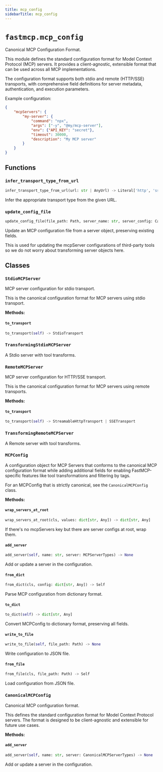 ```yaml
---
title: mcp_config
sidebarTitle: mcp_config
---
```


# `fastmcp.mcp_config`


Canonical MCP Configuration Format.

This module defines the standard configuration format for Model Context Protocol (MCP) servers.
It provides a client-agnostic, extensible format that can be used across all MCP implementations.

The configuration format supports both stdio and remote (HTTP/SSE) transports, with comprehensive
field definitions for server metadata, authentication, and execution parameters.

Example configuration:
```json
{
    "mcpServers": {
        "my-server": {
            "command": "npx",
            "args": ["-y", "@my/mcp-server"],
            "env": {"API_KEY": "secret"},
            "timeout": 30000,
            "description": "My MCP server"
        }
    }
}
```


## Functions

### `infer_transport_type_from_url` <sup><a href="https://github.com/saintx/fastmcp/blob/main/src/fastmcp/mcp_config.py#L56" target="_blank"><Icon icon="github" style="width: 14px; height: 14px;" /></a></sup>

```python
infer_transport_type_from_url(url: str | AnyUrl) -> Literal['http', 'sse']
```


Infer the appropriate transport type from the given URL.


### `update_config_file` <sup><a href="https://github.com/saintx/fastmcp/blob/main/src/fastmcp/mcp_config.py#L303" target="_blank"><Icon icon="github" style="width: 14px; height: 14px;" /></a></sup>

```python
update_config_file(file_path: Path, server_name: str, server_config: CanonicalMCPServerTypes) -> None
```


Update an MCP configuration file from a server object, preserving existing fields.

This is used for updating the mcpServer configurations of third-party tools so we do not
worry about transforming server objects here.


## Classes

### `StdioMCPServer` <sup><a href="https://github.com/saintx/fastmcp/blob/main/src/fastmcp/mcp_config.py#L116" target="_blank"><Icon icon="github" style="width: 14px; height: 14px;" /></a></sup>


MCP server configuration for stdio transport.

This is the canonical configuration format for MCP servers using stdio transport.


**Methods:**

#### `to_transport` <sup><a href="https://github.com/saintx/fastmcp/blob/main/src/fastmcp/mcp_config.py#L146" target="_blank"><Icon icon="github" style="width: 14px; height: 14px;" /></a></sup>

```python
to_transport(self) -> StdioTransport
```

### `TransformingStdioMCPServer` <sup><a href="https://github.com/saintx/fastmcp/blob/main/src/fastmcp/mcp_config.py#L157" target="_blank"><Icon icon="github" style="width: 14px; height: 14px;" /></a></sup>


A Stdio server with tool transforms.


### `RemoteMCPServer` <sup><a href="https://github.com/saintx/fastmcp/blob/main/src/fastmcp/mcp_config.py#L161" target="_blank"><Icon icon="github" style="width: 14px; height: 14px;" /></a></sup>


MCP server configuration for HTTP/SSE transport.

This is the canonical configuration format for MCP servers using remote transports.


**Methods:**

#### `to_transport` <sup><a href="https://github.com/saintx/fastmcp/blob/main/src/fastmcp/mcp_config.py#L197" target="_blank"><Icon icon="github" style="width: 14px; height: 14px;" /></a></sup>

```python
to_transport(self) -> StreamableHttpTransport | SSETransport
```

### `TransformingRemoteMCPServer` <sup><a href="https://github.com/saintx/fastmcp/blob/main/src/fastmcp/mcp_config.py#L222" target="_blank"><Icon icon="github" style="width: 14px; height: 14px;" /></a></sup>


A Remote server with tool transforms.


### `MCPConfig` <sup><a href="https://github.com/saintx/fastmcp/blob/main/src/fastmcp/mcp_config.py#L233" target="_blank"><Icon icon="github" style="width: 14px; height: 14px;" /></a></sup>


A configuration object for MCP Servers that conforms to the canonical MCP configuration format
while adding additional fields for enabling FastMCP-specific features like tool transformations
and filtering by tags.

For an MCPConfig that is strictly canonical, see the `CanonicalMCPConfig` class.


**Methods:**

#### `wrap_servers_at_root` <sup><a href="https://github.com/saintx/fastmcp/blob/main/src/fastmcp/mcp_config.py#L247" target="_blank"><Icon icon="github" style="width: 14px; height: 14px;" /></a></sup>

```python
wrap_servers_at_root(cls, values: dict[str, Any]) -> dict[str, Any]
```

If there's no mcpServers key but there are server configs at root, wrap them.


#### `add_server` <sup><a href="https://github.com/saintx/fastmcp/blob/main/src/fastmcp/mcp_config.py#L260" target="_blank"><Icon icon="github" style="width: 14px; height: 14px;" /></a></sup>

```python
add_server(self, name: str, server: MCPServerTypes) -> None
```

Add or update a server in the configuration.


#### `from_dict` <sup><a href="https://github.com/saintx/fastmcp/blob/main/src/fastmcp/mcp_config.py#L265" target="_blank"><Icon icon="github" style="width: 14px; height: 14px;" /></a></sup>

```python
from_dict(cls, config: dict[str, Any]) -> Self
```

Parse MCP configuration from dictionary format.


#### `to_dict` <sup><a href="https://github.com/saintx/fastmcp/blob/main/src/fastmcp/mcp_config.py#L269" target="_blank"><Icon icon="github" style="width: 14px; height: 14px;" /></a></sup>

```python
to_dict(self) -> dict[str, Any]
```

Convert MCPConfig to dictionary format, preserving all fields.


#### `write_to_file` <sup><a href="https://github.com/saintx/fastmcp/blob/main/src/fastmcp/mcp_config.py#L273" target="_blank"><Icon icon="github" style="width: 14px; height: 14px;" /></a></sup>

```python
write_to_file(self, file_path: Path) -> None
```

Write configuration to JSON file.


#### `from_file` <sup><a href="https://github.com/saintx/fastmcp/blob/main/src/fastmcp/mcp_config.py#L279" target="_blank"><Icon icon="github" style="width: 14px; height: 14px;" /></a></sup>

```python
from_file(cls, file_path: Path) -> Self
```

Load configuration from JSON file.


### `CanonicalMCPConfig` <sup><a href="https://github.com/saintx/fastmcp/blob/main/src/fastmcp/mcp_config.py#L288" target="_blank"><Icon icon="github" style="width: 14px; height: 14px;" /></a></sup>


Canonical MCP configuration format.

This defines the standard configuration format for Model Context Protocol servers.
The format is designed to be client-agnostic and extensible for future use cases.


**Methods:**

#### `add_server` <sup><a href="https://github.com/saintx/fastmcp/blob/main/src/fastmcp/mcp_config.py#L298" target="_blank"><Icon icon="github" style="width: 14px; height: 14px;" /></a></sup>

```python
add_server(self, name: str, server: CanonicalMCPServerTypes) -> None
```

Add or update a server in the configuration.

